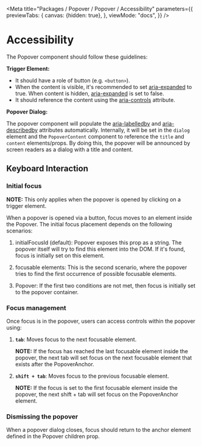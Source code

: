 
<Meta
    title="Packages / Popover / Popover / Accessibility"
    parameters={{
        previewTabs: {
            canvas: {hidden: true},
        },
        viewMode: "docs",
    }}
/>

# Accessibility

The Popover component should follow these guidelines:

**Trigger Element:**

-   It should have a role of button (e.g. `<button>`).
-   When the content is visible, it's recommended to set
    [aria-expanded](https://www.w3.org/TR/wai-aria-1.1/#aria-expanded) to true.
    When content is hidden,
    [aria-expanded](https://www.w3.org/TR/wai-aria-1.1/#aria-expanded) is set to
    false.
-   It should reference the content using the
    [aria-controls](https://www.w3.org/TR/wai-aria-1.1/#aria-controls) attribute.

**Popover Dialog:**

The popover component will populate the
[aria-labelledby](https://www.w3.org/TR/wai-aria/#aria-labelledby) and
[aria-describedby](https://www.w3.org/TR/wai-aria-1.1/#aria-describedby)
attributes automatically. Internally, it will be set in the `dialog` element and
the `PopoverContent` component to reference the `title` and `content`
elements/props. By doing this, the popover will be announced by screen readers
as a dialog with a title and content.

## Keyboard Interaction

### Initial focus

**NOTE:** This only applies when the popover is opened by clicking on a trigger
element.

When a popover is opened via a button, focus moves to an element inside the
Popover. The initial focus placement depends on the following scenarios:

1. initialFocusId (default): Popover exposes this prop as a string. The popover
   itself will try to find this element into the DOM. If it's found, focus is
   initially set on this element.

2. focusable elements: This is the second scenario, where the popover tries to
   find the first occurrence of possible focusable elements.

3. Popover: If the first two conditions are not met, then focus is initially set
   to the popover container.

### Focus management

Once focus is in the popover, users can access controls within the popover
using:

1. **`tab`**: Moves focus to the next focusable element.

    **NOTE:** If the focus has reached the last focusable element inside the
    popover, the next tab will set focus on the next focusable element that
    exists after the PopoverAnchor.

2. **`shift + tab`**: Moves focus to the previous focusable element.

    **NOTE:** If the focus is set to the first focusable element inside the
    popover, the next shift + tab will set focus on the PopoverAnchor element.

### Dismissing the popover

When a popover dialog closes, focus should return to the anchor element defined
in the Popover children prop.

